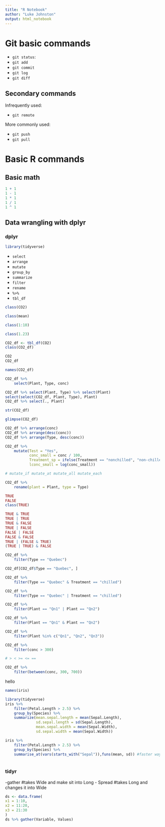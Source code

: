 ```yaml
---
title: "R Notebook"
author: "Luke Johnston"
output: html_notebook
---
```


# Git basic commands

- `git status`: 
- `git add`
- `git commit`
- `git log`
- `git diff`

## Secondary commands

Infrequently used:

- `git remote`

More commonly used:

- `git push`
- `git pull`

# Basic R commands

## Basic math

```r
1 + 1
1 - 1
1 * 1
1 / 1
1 ^ 1
```

## Data wrangling with dplyr

### dplyr

```r
library(tidyverse)
```

- `select`
- `arrange`
- `mutate`
- `group_by`
- `summarize`
- `filter`
- `rename`
- `%>%`
- `tbl_df`

```r
class(CO2)
```

```r
class(mean)
```

```r
class(1:10)
```

```r
class(1.23)
```

```r
CO2_df <- tbl_df(CO2)
class(CO2_df)
```

```r
CO2
CO2_df
```

```r
names(CO2_df)
```


```r
CO2_df %>%
    select(Plant, Type, conc)
```

```r
CO2_df %>% select(Plant, Type) %>% select(Plant)
select(select(CO2_df, Plant, Type), Plant)
CO2_df %>% select(., Plant)
```

```r
str(CO2_df)
```

```r
glimpse(CO2_df)
```

```r
CO2_df %>% arrange(conc)
CO2_df %>% arrange(desc(conc))
CO2_df %>% arrange(Type, desc(conc))
```

```r
CO2_df %>%
    mutate(Test = "Yes",
           conc_small = conc / 100,
           Treatment_sp = ifelse(Treatment == "nonchilled", "non-chilled", Treatment),
           lconc_small = log(conc_small))

# mutate_if mutate_at mutate_all mutate_each
```

```r
CO2_df %>% 
    rename(plant = Plant, type = Type)
```

```r
TRUE
FALSE
class(TRUE)

TRUE & TRUE
TRUE | TRUE
TRUE & FALSE
TRUE | FALSE
FALSE | FALSE
FALSE & FALSE
TRUE | (FALSE & TRUE)
(TRUE | TRUE) & FALSE
```


```r
CO2_df %>% 
    filter(Type == "Quebec")

CO2_df[CO2_df$Type == "Quebec", ]
```

```r
CO2_df %>% 
    filter(Type == "Quebec" & Treatment == "chilled")

CO2_df %>% 
    filter(Type == "Quebec" | Treatment == "chilled")

CO2_df %>% 
    filter(Plant == "Qn1" | Plant == "Qn2")

CO2_df %>% 
    filter(Plant == "Qn1" & Plant == "Qn2")

CO2_df %>% 
    filter(Plant %in% c("Qn1", "Qn2", "Qn3"))

CO2_df %>% 
    filter(conc > 300)

# > < >= <= ==

CO2_df %>% 
    filter(between(conc, 300, 700))
```

hello
```r
names(iris)
```

```r
library(tidyverse)
iris %>% 
    filter(Petal.Length > 2.5) %>% 
    group_by(Species) %>% 
    summarize(mean.sepal.length = mean(Sepal.Length), 
              sd.sepal.length = sd(Sepal.Length),
              mean.sepal.width = mean(Sepal.Width),
              sd.sepal.width = mean(Sepal.Width))

iris %>% 
    filter(Petal.Length > 2.5) %>% 
    group_by(Species) %>% 
    summarise_at(vars(starts_with("Sepal")),funs(mean, sd)) #faster way of doing the above code which was like 4 lines
        
```

### tidyr

-gather #takes Wide and make sit into Long
- Spread #takes Long and changes it into Wide

```r
ds <- data.frame(
x1 = 1:10,
x2 = 11:20,
x3 = 21:30
)
ds %>% gather(Variable, Values)

```

